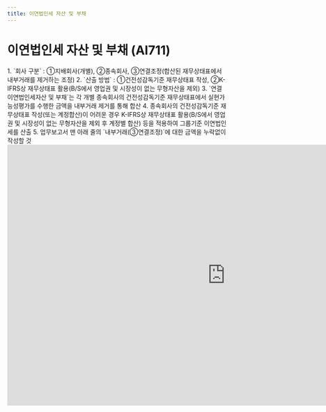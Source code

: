 ```yaml
---
title: 이연법인세 자산 및 부채
---
```

# 이연법인세 자산 및 부채 (AI711)

<Accordion multiple activeIndex={[]}>
<AccordionTab header="[작성 요령]">
1. `회사 구분` : ①지배회사(개별), ②종속회사, ③연결조정(합산된 재무상태표에서 내부거래를 제거하는 조정)
2. `산출 방법` : ①건전성감독기준 재무상태표 작성, ②K-IFRS상 재무상태표 활용(B/S에서 영업권 및 시장성이 없는 무형자산을 제외)
3. `연결 이연법인세자산 및 부채`는 각 개별 종속회사의 건전성감독기준 재무상태표에서 실현가능성평가를 수행한 금액을 내부거래 제거를 통해 합산
4. 종속회사의 건전성감독기준 재무상태표 작성(또는 계정합산)이 어려운 경우 K-IFRS상 재무상태표 활용(B/S에서 영업권 및 시장성이 없는 무형자산을 제외 후 계정별 합산) 등을 적용하여 그룹기준 이연법인세를 산출
5. 업무보고서 맨 아래 줄의 `내부거래(③연결조정)`에 대한 금액을 누락없이 작성할 것
</AccordionTab>
</Accordion>

<br/>

<iframe width="1000" height="600" frameBorder="0" scrolling="no"
src="https://onedrive.live.com/embed?resid=AB5F66CE0CF8D024%2116554&authkey=%21ACzRWZavyE-79hc&em=2
&AllowTyping=True
&wdAllowInteractivity=False&ActiveCell='1-13'!D11&Item='1-13'!A7:H55
&wdHideGridlines=True
&wdDownloadButton=False
&waccluster=PSG3">
</iframe>
